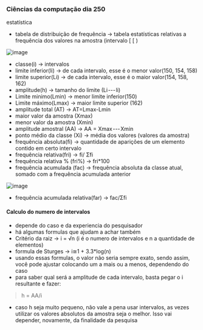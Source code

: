 




### Ciências da computação dia 250

estatística

-   tabela de distribuição de frequência → tabela estatísticas relativas
    a frequência dos valores na amostra (intervalo \[ \[ )

![image](https://cdn-images-1.medium.com/max/800/1*MZY-WYP04WPEQsLK_lkiSQ.png)

-   classe(i) → intervalos
-   limite inferior(li) → de cada intervalo, esse é o menor valor(150,
    154, 158)
-   limite superior(Li) → de cada intervalo, esse é o maior valor(154,
    158, 162)
-   amplitude(h) → tamanho do limite (Li --- li)
-   Limite minimo(Lmin) → menor limite inferior(150)
-   Limite máximo(Lmax) → maior limite superior (162)
-   amplitude total (AT) → AT=Lmax-Lmin
-   maior valor da amostra (Xmax)
-   menor valor da amostra (Xmin)
-   amplitude amostral (AA) → AA = Xmax --- Xmin
-   ponto médio da classe (Xi) → média dos valores (valores da amostra)
-   frequência absoluta(fi) → quantidade de aparições de um elemento
    contido em certo intervalo
-   frequência relativa(fri) → fi/ Σfi
-   frequência relativa % (fri%) → fri\*100
-   frequência acumulada (fac) → frequência absoluta da classe atual,
    somado com a frequência acumulada anterior

![image](https://cdn-images-1.medium.com/max/800/1*87fpTZqW8vZLpcodMBRRLg.png)

-   frequência acumulada relativa(far) → fac/Σfi








#### Calculo do numero de intervalos

-   depende do caso e da experiencia do pesquisador
-   há algumas formulas que ajudam a achar também
-   Critério da raiz → i = √n (i é o numero de intervalos e n a
    quantidade de elementos)
-   formula de Sturges → i≅1 + 3.3\*log(n)
-   usando essas formulas, o valor não seria sempre exato, sendo assim,
    você pode ajustar colocando um a mais ou a menos, dependendo do caso
-   para saber qual será a amplitude de cada intervalo, basta pegar o i
    resultante e fazer:

> h = AA/i

-   caso h seja muito pequeno, não vale a pena usar intervalos, as vezes
    utilizar os valores absolutos da amostra seja o melhor. Isso vai
    depender, novamente, da finalidade da pesquisa


